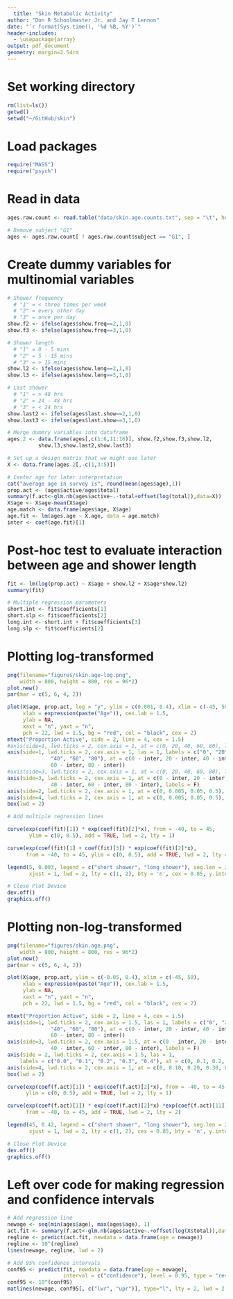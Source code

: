 ```yaml
---
  title: "Skin Metabolic Activity"
author: "Don R Schoolmaster Jr. and Jay T Lennon"
date: "`r format(Sys.time(), '%d %B, %Y')`"
header-includes:
  - \usepackage{array}
output: pdf_document
geometry: margin=2.54cm
---
```


# Set working directory
```r
rm(list=ls())
getwd()
setwd("~/GitHub/skin")
```

# Load packages
```r
require("MASS")
require("psych")
```

# Read in data 
```r
ages.raw.count <- read.table("data/skin.age.counts.txt", sep = "\t", header = T)

# Remove subject "G1"
ages <- ages.raw.count[ ! ages.raw.count$subject == "G1", ]
```

# Create dummy variables for multinomial variables
```r
# Shower frequency
  # "1" = < three times per week
  # "2" = every other day
  # "3" = once per day
show.f2 <- ifelse(ages$show.freq==2,1,0)
show.f3 <- ifelse(ages$show.freq==3,1,0)

# Shower length
  # "1" = 0 - 5 mins
  # "2" = 5 - 15 mins
  # "3" = > 15 mins
show.l2 <- ifelse(ages$show.leng==2,1,0)
show.l3 <- ifelse(ages$show.leng==3,1,0)

# Last shower
  # "1" = > 48 hrs
  # "2" = 24 - 48 hrs
  # "3" = < 24 hrs
show.last2 <- ifelse(ages$last.show==2,1,0)
show.last3 <- ifelse(ages$last.show==3,1,0)

# Merge dummry variables into dataframe
ages.2 <- data.frame(ages[,c(1:6,11:16)], show.f2,show.f3,show.l2, 
          show.l3,show.last2,show.last3)

# Set up a design matrix that we might use later
X <- data.frame(ages.2[,-c(1,3:5)])

# Center age for later interpretation
cat("average age in survey is", round(mean(ages$age),1))
prop.act <- (ages$active/ages$total)
summary(f.act<-glm.nb(ages$active~.-total+offset(log(total)),data=X))
X$age <- X$age-mean(X$age)
age.match <- data.frame(ages$age, X$age)
age.fit <- lm(ages.age ~ X.age, data = age.match)
inter <- coef(age.fit)[1]  
```

# Post-hoc test to evaluate interaction between age and shower length
```r
fit <- lm(log(prop.act) ~ X$age + show.l2 + X$age*show.l2)
summary(fit)

# Multiple regression parameters
short.int <- fit$coefficients[1]
short.slp <- fit$coefficients[2]
long.int <- short.int + fit$coefficients[3]
long.slp <- fit$coefficients[2]
```

# Plotting log-transformed
```r
png(filename="figures/skin.age-log.png",
    width = 800, height = 800, res = 96*2)
plot.new()
par(mar = c(5, 6, 4, 2))

plot(X$age, prop.act, log = "y", ylim = c(0.001, 0.4), xlim = c(-45, 50), 
     xlab = expression(paste("Age")), cex.lab = 1.5,
     ylab = NA,
     xaxt = "n", yaxt = "n",
     pch = 22, lwd = 1.5, bg = "red", col = "black", cex = 2)
mtext("Proportion Active", side = 2, line = 4, cex = 1.5)
#axis(side=1, lwd.ticks = 2, cex.axis = 1, at = c(0, 20, 40, 60, 80), las=1) 
axis(side=1, lwd.ticks = 2, cex.axis = 1, las = 1, labels = c("0", "20",
              "40", "60", "80"), at = c(0 - inter, 20 - inter, 40 - inter, 
              60 - inter, 80 - inter))
#axis(side=3, lwd.ticks = 2, cex.axis = 1, at = c(0, 20, 40, 60, 80), labels = F)
axis(side=3, lwd.ticks = 2, cex.axis = 1, at = c(0 - inter, 20 - inter, 
              40 - inter, 60 - inter, 80 - inter), labels = F)
axis(side=2, lwd.ticks = 2, cex.axis = 1, at = c(0, 0.005, 0.05, 0.5), las=1)
axis(side=4, lwd.ticks = 2, cex.axis = 1, at = c(0, 0.005, 0.05, 0.5), labels = F)
box(lwd = 2)

# Add multiple regression lines

curve(exp(coef(fit)[1]) * exp(coef(fit)[2]*x), from = -40, to = 45, 
       ylim = c(0, 0.5), add = TRUE, lwd = 2, lty = 1)

curve(exp(coef(fit)[1] + coef(fit)[3]) * exp(coef(fit)[2]*x),
      from = -40, to = 45, ylim = c(0, 0.5), add = TRUE, lwd = 2, lty = 2)

legend(5, 0.003, legend = c("short shower", "long shower"), seg.len = 2.0,
       xjust = 1, lwd = 2, lty = c(1, 2), bty = 'n', cex = 0.85, y.intersp = 1.0)

# Close Plot Device
dev.off()
graphics.off()
```

# Plotting non-log-transformed
```r
png(filename="figures/skin.age.png",
    width = 800, height = 800, res = 96*2)
plot.new()
par(mar = c(5, 6, 4, 2))

plot(X$age, prop.act, ylim = c(-0.05, 0.4), xlim = c(-45, 50), 
     xlab = expression(paste("Age")), cex.lab = 1.5,
     ylab = NA,
     xaxt = "n", yaxt = "n",
     pch = 22, lwd = 1.5, bg = "red", col = "black", cex = 2)

mtext("Proportion Active", side = 2, line = 4, cex = 1.5)
axis(side=1, lwd.ticks = 2, cex.axis = 1.5, las = 1, labels = c("0", "20",
              "40", "60", "80"), at = c(0 - inter, 20 - inter, 40 - inter, 
              60 - inter, 80 - inter))
axis(side=3, lwd.ticks = 2, cex.axis = 1.5, at = c(0 - inter, 20 - inter, 
              40 - inter, 60 - inter, 80 - inter), labels = F)
axis(side = 2, lwd.ticks = 2, cex.axis = 1.5, las = 1,
    labels = c("0.0", "0.1", "0.2", "0.3", "0.4"), at = c(0, 0.1, 0.2, 0.3, 0.4))
axis(side=4, lwd.ticks = 2, cex.axis = 1, at = c(0, 0.10, 0.20, 0.30, 0.40), labels = F)
box(lwd = 2)

curve(exp(coef(f.act)[1]) * exp(coef(f.act)[2]*x), from = -40, to = 45, 
      ylim = c(0, 0.5), add = TRUE, lwd = 2, lty = 1)

curve(exp(coef(f.act)[1]) * exp(coef(f.act)[2]*x) *exp(coef(f.act)[11]), 
      from = -40, to = 45, add = TRUE, lwd = 2, lty = 2)

legend(45, 0.42, legend = c("short shower", "long shower"), seg.len = 2.0,
       xjust = 1, lwd = 2, lty = c(1, 2), cex = 0.85, bty = 'n', y.intersp = 1.0)

# Close Plot Device
dev.off()
graphics.off()
```

# Left over code for making regression and confidence intervals
```r
# Add regression line
newage <- seq(min(ages$age), max(ages$age), 1)
act.fit <- summary(f.act<-glm.nb(ages$active~.+offset(log(X$total)),data=X[,-2]))
regline <- predict(act.fit, newdata = data.frame(age = newage))
regline <- 10^(regline)
lines(newage, regline, lwd = 2)

# Add 95% confidence intervals
conf95 <- predict(fit, newdata = data.frame(age = newage),
                  interval = c("confidence"), level = 0.95, type = "response")
conf95 <- 10^(conf95)
matlines(newage, conf95[, c("lwr", "upr")], type="l", lty = 2, lwd = 2, col = "black")
```